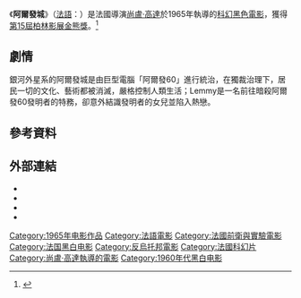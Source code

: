 {{Infobox film
| name = 阿爾發城
| original_name = ''Alphaville: une étrange aventure de Lemmy Caution''
| image = Alphaville1965.jpg
| caption = 
| director = [[尚盧·高達|尚盧·高達]]
| producer = 
| writer = 尚盧·高達
| narrator = 
| starring = Eddie Constantine<br/>[[安娜·卡里娜|安娜·卡里娜]]
| cinematography = 
| editing = 
| studio = 
| distributor = Athos Films
| released = {{flagicon|France}}1965年5月5日
| runtime = 99分鐘
| country = {{FRA}}<br/>{{ITA}}
| language = [[法語|法語]]
| budget = $220,000
| gross = 
| followed_by = 
| hk_name = 
| tw_name = 
}}

《'''阿爾發城'''》（[[法語|法語]]：'''{{lang|fr|Alphaville: une étrange aventure de Lemmy Caution}}'''）是法國導演[[尚盧·高達|尚盧·高達]]於1965年執導的[[科學幻想|科幻]][[黑色電影|黑色電影]]，獲得[[柏林影展|第15屆柏林影展]][[金熊獎|金熊獎]]。<ref name="berlinale 1965">{{cite web |url=http://www.berlinale.de/en/archiv/jahresarchive/1965/03_preistr_ger_1965/03_Preistraeger_1965.html |title=Berlinale 1965: Prize Winners |accessdate=20 February 2010 |work=berlinale.de |archive-date=2013-10-15 |archive-url=https://web.archive.org/web/20131015121015/http://www.berlinale.de/en/archiv/jahresarchive/1965/03_preistr_ger_1965/03_Preistraeger_1965.html |dead-url=no }}</ref>

== 劇情 ==
銀河外星系的阿爾發城是由巨型電腦「阿爾發60」進行統治，在獨裁治理下，居民一切的文化、藝術都被消滅，嚴格控制人類生活；Lemmy是一名前往暗殺阿爾發60發明者的特務，卻意外結識發明者的女兒並陷入熱戀。

== 參考資料 ==
{{reflist}}

== 外部連結 ==
*{{rotten-tomatoes}}
* {{IMDb title|id=0058898}}
* {{douban|1316524}}
* {{AllMovie title|1719}}

{{尚盧·高達執導的電影}}
{{金熊獎得獎作品}}
{{Authority control}}
{{DEFAULTSORT:Alphaville (Film)}}

[[Category:1965年电影作品|Category:1965年电影作品]]
[[Category:法語電影|Category:法語電影]]
[[Category:法國前衛與實驗電影|Category:法國前衛與實驗電影]]
[[Category:法国黑白电影|Category:法国黑白电影]]
[[Category:反烏托邦電影|Category:反烏托邦電影]]
[[Category:法國科幻片|Category:法國科幻片]]
[[Category:尚盧·高達執導的電影|Category:尚盧·高達執導的電影]]
[[Category:1960年代黑白电影|Category:1960年代黑白电影]]